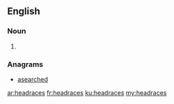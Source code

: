 ==English==

===Noun===
{{head|en|noun plural form}}

# {{plural of|headrace|lang=en}}

===Anagrams===
* [[asearched#English|asearched]]

[[ar:headraces]]
[[fr:headraces]]
[[ku:headraces]]
[[my:headraces]]